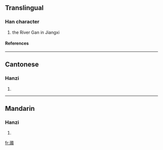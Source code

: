 ==Translingual==
===Han character===
{{Han char|rn=85|rad=水|as=24|sn=27|four=3718<sub>6</sub>|canj=水卜十金 (EYJC)}}
# the River Gan in Jiangxi
====References====
{{Han ref|kx=0664.280|dkj=18842|dj=1073.140|hdz=31799.060|uh=7068|ud=28776|bh=F9A2|bd=63906}}

----
==Cantonese==
===Hanzi===
{{yue-hanzi|jyut=|y=gam3}}
# {{defn|Cantonese}}

----
==Mandarin==
===Hanzi===
{{cmn-hanzi|pin=[[gǎn]] ([[gan3]])|wg=kan<sup>3</sup>}}
# {{defn|Mandarin}}

[[fr:灨]]